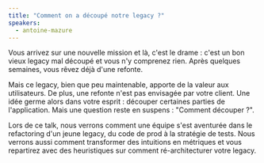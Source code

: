 ```yaml
---
title: "Comment on a découpé notre legacy ?"
speakers:
  - antoine-mazure
---
```


Vous arrivez sur une nouvelle mission et là, c'est le drame : c'est un bon vieux legacy mal découpé et vous n'y comprenez rien. Après quelques semaines, vous rêvez déjà d'une refonte.

Mais ce legacy, bien que peu maintenable, apporte de la valeur aux utilisateurs. De plus, une refonte n'est pas envisagée par votre client. Une idée germe alors dans votre esprit : découper certaines parties de l'application. Mais une question reste en suspens : "Comment découper ?".

Lors de ce talk, nous verrons comment une équipe s'est aventurée dans le refactoring d'un jeune legacy, du code de prod à la stratégie de tests. Nous verrons aussi comment transformer des intuitions en métriques et vous repartirez avec des heuristiques sur comment ré-architecturer votre legacy.
